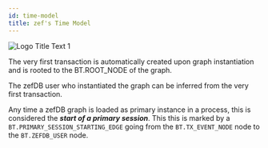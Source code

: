 ```yaml
---
id: time-model
title: zef's Time Model
---
```



![](transaction_chain_layout.png "Logo Title Text 1")

The very first transaction is automatically created upon graph instantiation and is rooted to the BT.ROOT_NODE of the graph.

The zefDB user who instantiated the graph can be inferred from the very first transaction.

Any time a zefDB graph is loaded as primary instance in a process, this is considered the **_start of a primary session_**. This this is marked by a `BT.PRIMARY_SESSION_STARTING_EDGE` going from the `BT.TX_EVENT_NODE` node to the `BT.ZEFDB_USER` node.
